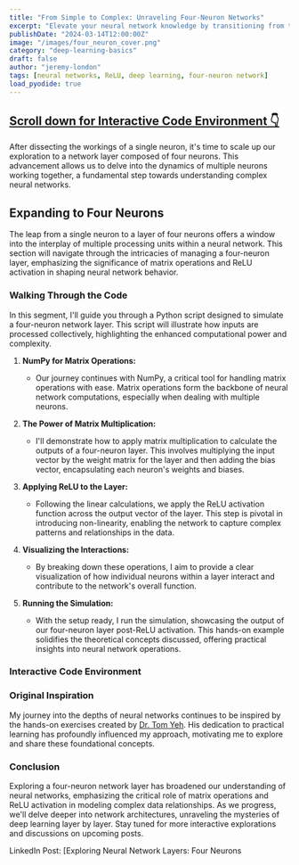 ```yaml
---
title: "From Simple to Complex: Unraveling Four-Neuron Networks"
excerpt: "Elevate your neural network knowledge by transitioning from the simplicity of a single neuron to the intricate dynamics of a four-neuron layer, complete with ReLU activation insights."
publishDate: "2024-03-14T12:00:00Z"
image: "/images/four_neuron_cover.png"
category: "deep-learning-basics"
draft: false
author: "jeremy-london"
tags: [neural networks, ReLU, deep learning, four-neuron network]
load_pyodide: true
---
```



<h2>
  <a href="#interactive-code-environment" class="m-0 text-blue-100 dark:text-orange-400 no-underline bg-gradient-to-r from-blue-200 to-blue-100 dark:from-orange-800 dark:to-orange-900 bg-[length:0px_10px] bg-left-bottom bg-no-repeat transition-[background-size] duration-500 hover:bg-[length:100%_3px] group-hover:bg-[length:100%_10px]">
    <span>Scroll down for Interactive Code Environment 👇</span>
  </a>
</h2>

After dissecting the workings of a single neuron, it's time to scale up our exploration to a network layer composed of four neurons. This advancement allows us to delve into the dynamics of multiple neurons working together, a fundamental step towards understanding complex neural networks. 

## Expanding to Four Neurons

The leap from a single neuron to a layer of four neurons offers a window into the interplay of multiple processing units within a neural network. This section will navigate through the intricacies of managing a four-neuron layer, emphasizing the significance of matrix operations and ReLU activation in shaping neural network behavior.

### Walking Through the Code

In this segment, I'll guide you through a Python script designed to simulate a four-neuron network layer. This script will illustrate how inputs are processed collectively, highlighting the enhanced computational power and complexity.

1. **NumPy for Matrix Operations:**
   - Our journey continues with NumPy, a critical tool for handling matrix operations with ease. Matrix operations form the backbone of neural network computations, especially when dealing with multiple neurons.

2. **The Power of Matrix Multiplication:**
   - I'll demonstrate how to apply matrix multiplication to calculate the outputs of a four-neuron layer. This involves multiplying the input vector by the weight matrix for the layer and then adding the bias vector, encapsulating each neuron's weights and biases.

3. **Applying ReLU to the Layer:**
   - Following the linear calculations, we apply the ReLU activation function across the output vector of the layer. This step is pivotal in introducing non-linearity, enabling the network to capture complex patterns and relationships in the data.

4. **Visualizing the Interactions:**
   - By breaking down these operations, I aim to provide a clear visualization of how individual neurons within a layer interact and contribute to the network's overall function.

5. **Running the Simulation:**
   - With the setup ready, I run the simulation, showcasing the output of our four-neuron layer post-ReLU activation. This hands-on example solidifies the theoretical concepts discussed, offering practical insights into neural network operations.

### Interactive Code Environment

<FourNeuron client:only />
<PythonModule client:only filePath="examples/basics/four_neurons_relu.py" outputRows={13}/>

### Original Inspiration
My journey into the depths of neural networks continues to be inspired by the hands-on exercises created by [Dr. Tom Yeh](http://tomyeh.info). His dedication to practical learning has profoundly influenced my approach, motivating me to explore and share these foundational concepts.

### Conclusion
Exploring a four-neuron network layer has broadened our understanding of neural networks, emphasizing the critical role of matrix operations and ReLU activation in modeling complex data relationships. As we progress, we'll delve deeper into network architectures, unraveling the mysteries of deep learning layer by layer. Stay tuned for more interactive explorations and discussions on upcoming posts.

LinkedIn Post: [Exploring Neural Network Layers: Four Neurons
